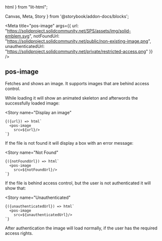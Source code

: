   html
} from "lit-html";

  Canvas,
  Meta,
  Story
} from '@storybook/addon-docs/blocks';

<Meta
  title="pos-image"
  args={{
    url: "https://solidproject.solidcommunity.net/SPS/assets/img/solid-emblem.svg",
    notFoundUrl: "https://solidproject.solidcommunity.net/public/non-existing-image.png",
    unauthenticatedUrl: "https://solidproject.solidcommunity.net/private/restricted-access.png"
  }}
/>


## pos-image

Fetches and shows an image. It supports images that are behind access control.

While loading it will show an animated skeleton and afterwords the successfully loaded image:

<Canvas
  withSource="open">
  <Story
    name="Display an image"
  >
    {({url}) => html`
      <pos-image
        src=${url}/>
    `}
  </Story>
</Canvas>

If the file is not found it will display a box with an error message:

<Canvas
  withSource="open">
  <Story
    name="Not Found"
  >
    {({notFoundUrl}) => html`
      <pos-image
        src=${notFoundUrl}/>
    `}
  </Story>
</Canvas>

If the file is behind access control, but the user is not authenticated it will show that:

<Canvas
  withSource="open">
  <Story
    name="Unauthenticated"
  >
    {({unauthenticatedUrl}) => html`
      <pos-image
        src=${unauthenticatedUrl}/>
    `}
  </Story>
</Canvas>

After authentication the image will load normally, if the user has the required access rights.

